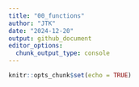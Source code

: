 ```yaml
---
title: "00_functions"
author: "JTK"
date: "2024-12-20"
output: github_document
editor_options: 
  chunk_output_type: console
---
```


```r
knitr::opts_chunk$set(echo = TRUE)
```


